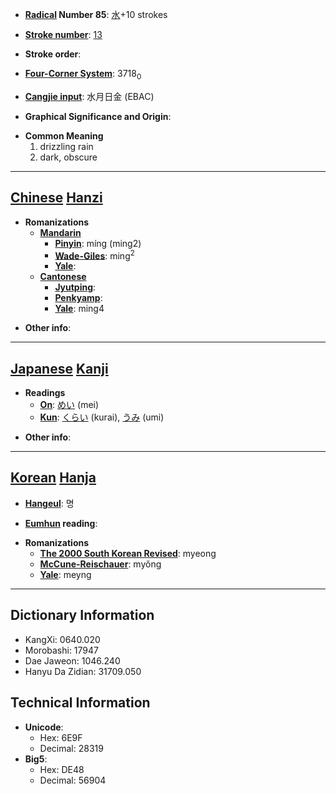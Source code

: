 * '''[[Wiktionary:Chinese radical index| Radical]] Number 85''': [[Wiktionary:Chinese radical index 水|水]]+10 strokes

* '''[[Wiktionary:Chinese total strokes index|Stroke number]]''': [[Wiktionary:Chinese total strokes index 13|13]]

* '''Stroke order''': 

* '''[[Wiktionary:Chinese four corner index|Four-Corner System]]''': 3718<sub>0</sub>

* '''[[Wiktionary:Chinese Cangjie index|Cangjie input]]''': 水月日金 (EBAC)

* '''Graphical Significance and Origin''': 

* '''Common Meaning'''
*#drizzling rain
*# dark, obscure


----

== [[Chinese]] [[Hanzi]] ==

* '''Romanizations'''
** '''[[Mandarin]]'''
*** '''[[Pinyin]]''': míng (ming2)
*** '''[[Wade-Giles]]''': ming<sup>2</sup>
*** '''[[Yale]]''': 
** '''[[Cantonese]]'''
*** '''[[Jyutping]]''':
*** '''[[Penkyamp]]''': 
*** '''[[Yale]]''': ming4

* '''Other info''': 

----

== [[Japanese]] [[Kanji]] ==

* '''Readings'''
** '''[[On]]''': [[めい]] (mei)
** '''[[Kun]]''': [[くらい]] (kurai), [[うみ]] (umi)

* '''Other info''':  

----

== [[Korean]] [[Hanja]] ==

* '''[[Hangeul]]''': 명

* '''[[Eumhun]] reading''': 

* '''Romanizations'''
** '''[[The 2000 South Korean Revised Romanization|The 2000 South Korean Revised]]''': myeong
** '''[[McCune-Reischauer]]''': myŏng
** '''[[Yale]]''': meyng

----

== Dictionary Information ==

* KangXi: 0640.020
* Morobashi: 17947
* Dae Jaweon: 1046.240
* Hanyu Da Zidian: 31709.050

== Technical Information ==

* '''Unicode''':
** Hex: 6E9F
** Decimal: 28319
* '''Big5''':
** Hex: DE48
** Decimal: 56904
